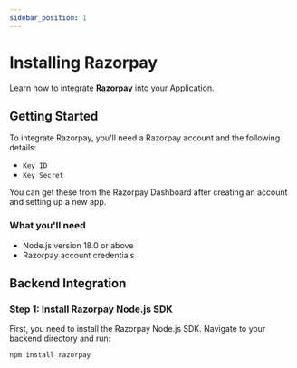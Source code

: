 ```yaml
---
sidebar_position: 1
---
```


# Installing Razorpay

Learn how to integrate **Razorpay** into your Application.

## Getting Started

To integrate Razorpay, you'll need a Razorpay account and the following details:

- `Key ID`
- `Key Secret`

You can get these from the Razorpay Dashboard after creating an account and setting up a new app.

### What you'll need

- Node.js version 18.0 or above
- Razorpay account credentials

## Backend Integration

### Step 1: Install Razorpay Node.js SDK

First, you need to install the Razorpay Node.js SDK. Navigate to your backend directory and run:

```bash
npm install razorpay
